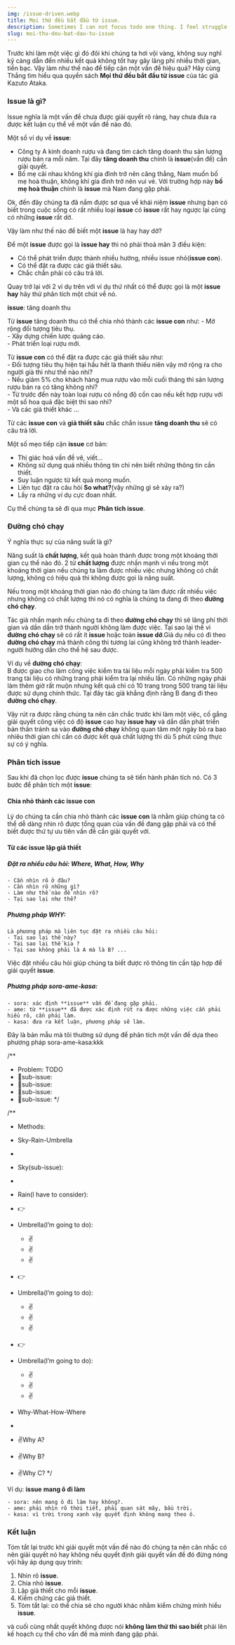 ```yaml
---
img: /issue-driven.webp
title: Mọi thứ đều bắt đầu từ issue.
description: Sometimes I can not focus todo one thing. I feel struggle. But after meet this books I think my concentrations is improved. Thanks a lot..
slug: moi-thu-deu-bat-dau-tu-issue
---
```


Trước khi làm một việc gì đó đôi khi chúng ta hơi vội vàng, không suy nghĩ kỹ càng dẫn đến nhiều kết quả không tốt hay gây lãng phí nhiều thời gian, tiền bạc.
Vậy làm như thế nào để tiếp cận một vấn đề hiệu quả? Hãy cùng Thắng tìm hiểu qua quyển sách **Mọi thứ đều bắt đầu từ issue** của tác giả
Kazuto Ataka.

### Issue là gì?

Issue nghĩa là một vấn đề chưa được giải quyết rõ ràng, hay chưa đưa ra được kết luận cụ thể về một vấn đề nào đó.

Một số ví dụ về **issue**:
- Công ty A kinh doanh rượu và đang tìm cách tăng doanh thu sản lượng rượu bán ra mỗi năm. Tại đây **tăng doanh thu** chính là **issue**(vấn đề) cần giải quyết.
- Bố mẹ cãi nhau không khí gia đình trở nên căng thẳng, Nam muốn bố mẹ hoà thuận, không khí gia đình trở nên vui vẻ. Với trường hợp này **bố mẹ hoà thuận** chính là **issue** mà Nam đang gặp phải.

Ok, đến đây chúng ta đã nắm được sơ qua về khái niệm **issue** nhưng bạn có biết trong cuộc sống
có rất nhiều loại **issue** có **issue** rất hay ngược lại cũng có những **issue** rất dở.

Vậy làm như thế nào để biết một **issue** là hay hay dở? 

Để một **issue** được gọi là  **issue hay** thì nó phải thoả mãn 3 điều kiện:

- Có thể phát triển được thành nhiều hướng, nhiều issue nhỏ(**issue con**).
- Có thể đặt ra được các giả thiết sâu.
- Chắc chắn phải có câu trả lời.

Quay trở lại với 2 ví dụ trên với ví dụ thứ nhất có thể được gọi là một **issue hay** hãy thử phân tích
một chút về nó.

**issue**: tăng doanh thu

Từ **issue** tăng doanh thu có thể chia nhỏ thành các **issue con** như:
	- Mở rộng đối tượng tiêu thụ.  
	- Xây dựng chiến lược quảng cáo.  
	- Phát triển loại rượu mới.

Từ **issue con** có thể đặt ra được các giả thiết sâu như:  
	- Đối tượng tiêu thụ hiện tại hầu hết là thanh thiếu niên vậy mở rộng ra cho người già thì như thế nào nhỉ?  
	- Nếu giảm 5% cho khách hàng mua rượu vào mỗi cuối tháng thì sản lượng rượu bán ra có tăng không nhỉ?  
	- Từ trước đến này toàn loại rượu có nồng độ cồn cao nếu kết hợp rượu với một số hoa quả đặc biệt thì sao nhỉ?  
	- Và các giả thiết khác ...

Từ các **issue con** và **giả thiết sâu** chắc chắn issue **tăng doanh thu** sẽ có câu trả lời.

Một số mẹo tiếp cận **issue** cơ bản:

- Thị giác hoá vấn đề vẽ, viết...
- Không sử dụng quá nhiều thông tin chỉ nên biết những thông tin cần thiết.
- Suy luận ngược từ kết quả mong muốn.
- Liên tục đặt ra câu hỏi **So what?**(vậy những gì sẽ xảy ra?)
- Lấy ra những ví dụ cực đoan nhất.

Cụ thể chúng ta sẽ đi qua mục **Phân tích issue**.


### Đường **chó** chạy

Ý nghĩa thực sự của năng suất là gì? 

Năng suất là **chất lượng**, kết quả hoàn thành được trong một khoảng thời gian cụ thể nào đó.
2 từ **chất lượng** được nhấn mạnh vì nếu trong một khoảng thời gian nếu chúng ta làm được nhiều việc
nhưng không có chất lượng, không có hiệu quả thì không được gọi là năng suất.

Nếu trong một khoảng thời gian nào đó chúng ta làm được rất nhiều việc nhưng không có chất lượng thì 
nó có nghĩa là chúng ta đang đi theo **đường chó chạy**.

Tác giả nhấn mạnh nếu chúng ta đi theo **đường chó chạy** thì sẽ lãng phí thời gian và dần dần trở thành người
không làm được việc. Tại sao lại thế vì **đường chó chạy** sẽ có rất ít **issue** hoặc toàn **issue dở**.Giả dụ
nếu có đi theo **đường chó chạy** mà thành công thì tương lai cũng không trở thành leader-người hướng dẫn cho
thế hệ sau được.

Ví dụ về **đường chó chạy**:  
B được giao cho làm công việc kiểm tra tài liệu mỗi ngày phải kiểm tra 500 trang tài liệu có những trang phải kiểm tra lại nhiều lần.
Có những ngày phải làm thêm giờ rất muộn nhưng kết quả chỉ có 10 trang trong 500 trang tài liệu được sử dụng chính thức.
Tại đây tác giả khẳng định rằng B đang đi theo **đường chó chạy**.

Vậy rút ra được rằng chúng ta nên cân chắc trước khi làm một việc, cố gắng giải quyết công việc có độ **issue** cao hay **issue hay** và 
dần dần phát triển bản thân tránh sa vào **đường chó chạy** không quan tâm một ngày bỏ ra bao nhiêu thời gian 
chỉ cần có được kết quả chất lượng thì dù 5 phút cũng thực sự có ý nghĩa.

### Phân tích issue

Sau khi đã chọn lọc được **issue** chúng ta sẽ tiến hành phân tích nó.
Có 3 bước để phân tích một **issue**:

#### Chia nhỏ thành các **issue con**

Lý do chúng ta cần chia nhỏ thành các **issue con** là nhằm giúp chúng ta có thể dễ dàng 
	nhìn rõ được tổng quan của vấn đề đang gặp phải và có thể biết được thứ tự ưu tiên vấn đề
	cần giải quyết với.

#### Từ các **issue** lập giả thiết
##### Đặt ra nhiều câu hỏi: Where, What, How, Why
	- Cần nhìn rõ ở đâu?  
	- Cần nhìn rõ những gì?  
	- Làm như thế nào để nhìn rõ?  
	- Tại sao lại như thế?  

##### Phương pháp WHY:
	Là phương pháp mà liên tục đặt ra nhiều câu hỏi:  
	- Tại sao lại thế này?  
	- Tại sao lại thế kia ?  
	- Tại sao không phải là A mà là B? ...  

Việc đặt nhiều câu hỏi giúp chúng ta biết được rõ thông tin cần tập hợp để giải quyết **issue**.

##### Phương pháp sora-ame-kasa:
	- sora: xác định **issue** vấn đề đang gặp phải.  
	- ame: từ **issue** đã được xác định rút ra được những việc cần phải hiểu rõ, cần phải làm.  
	- kasa: đưa ra kết luận, phương pháp sẽ làm.  


 Đây là bản mẫu mà tôi thường sử dụng để phân tích một vấn đề dựa theo phương pháp sora-ame-kasa:kkk

 /**
 * Problem: TODO
 * 🤬sub-issue:
 * 🤬sub-issue:
 * 🤬sub-issue:
 * 🤬sub-issue:
 */

/**
 * Methods:
 * Sky-Rain-Umbrella
 *
 * Sky(sub-issue):
 * 
 * Rain(I have to consider):

 * 👉
 * Umbrella(I’m going to do):
	* ✌️
 	* ✌️
 	* ✌️

 * 👉
 * Umbrella(I’m going to do):
	* ✌️
 	* ✌️
 	* ✌️

 * 👉
 * Umbrella(I’m going to do):
	* ✌️
 	* ✌️
 	* ✌️
 
 * Why-What-How-Where
 *
 * ✌️Why A?
 * ✌️Why B?
 * ✌️Why C?
 */

Ví dụ: **issue** **mang ô đi làm**  

	- sora: nên mang ô đi làm hay không?.  
	- ame: phải nhìn rõ thời tiết, phải quan sát mây, bầu trời.  
	- kasa: vì trời trong xanh vậy quyết định không mang theo ô.  

### Kết luận

Tóm tắt lại trước khi giải quyết một vấn đề nào đó chúng ta nên cân nhắc có nên giải quyết nó hay không nếu quyết định
giải quyết vấn đề đó đừng nóng vội hãy áp dụng quy trình:  
 1. Nhìn rõ **issue**. 
 2. Chia nhỏ **issue**.  
 3. Lập giả thiết cho mỗi **issue**.  
 4. Kiểm chứng các giả thiết.  
 5. Tóm tắt lại: có thể chia sẻ cho người khác nhằm kiểm chứng mình hiểu **issue**.

và cuối cùng nhất quyết không được nói **không làm thử thì sao biết** phải lên kế hoạch cụ thể cho vấn đề mà mình đang gặp phải.
